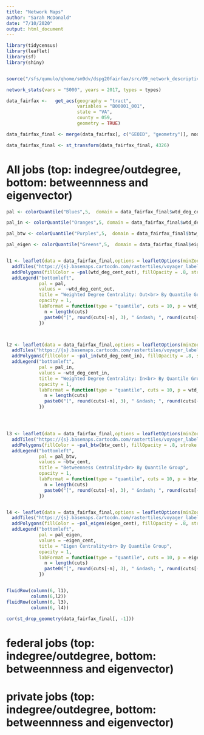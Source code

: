 ```yaml
---
title: "Network Maps"
author: "Sarah McDonald"
date: "7/10/2020"
output: html_document
---
```

```r
library(tidycensus)
library(leaflet)
library(sf)
library(shiny)


source("/sfs/qumulo/qhome/sm9dv/dspg20fairfax/src/09_network_descriptives/network_functions.R")

network_stats(vars = "S000", years = 2017, types = types)

data_fairfax <-   get_acs(geography = "tract",
                          variables = "B00001_001",
                          state = "VA",
                          county = 059, 
                          geometry = TRUE)

data_fairfax_final <- merge(data_fairfax[, c("GEOID", "geometry")], nodelist_2017_S000_all[, c("tract", "wtd_deg_cent_out", "wtd_deg_cent_in", "btw_cent", "eigen_cent")], by.x= "GEOID", by.y = "tract", all = TRUE)

data_fairfax_final <- st_transform(data_fairfax_final, 4326)

```

# All jobs (top: indegree/outdegree, bottom: betweennness and eigenvector)

```r


pal <- colorQuantile("Blues",5,  domain = data_fairfax_final$wtd_deg_cent_out)

pal_in <- colorQuantile("Oranges",5, domain = data_fairfax_final$wtd_deg_cent_in)

pal_btw <- colorQuantile("Purples",5,  domain = data_fairfax_final$btw_cent)

pal_eigen <- colorQuantile("Greens",5,  domain = data_fairfax_final$eigen_cent)


l1 <- leaflet(data = data_fairfax_final,options = leafletOptions(minZoom = 10))%>%
  addTiles("https://{s}.basemaps.cartocdn.com/rastertiles/voyager_labels_under/{z}/{x}/{y}.png") %>%
  addPolygons(fillColor = ~pal(wtd_deg_cent_out), fillOpacity = .8, stroke = FALSE) %>%
  addLegend("bottomleft", 
            pal = pal, 
            values =  ~wtd_deg_cent_out,
            title = "Weighted Degree Centrality: Out<br> By Quantile Group", 
            opacity = 1, 
            labFormat = function(type = "quantile", cuts = 10, p = wtd_deg_cent_out) {
              n = length(cuts)
              paste0("[", round(cuts[-n], 3), " &ndash; ", round(cuts[-1], 3), ")")
            })



l2 <- leaflet(data = data_fairfax_final,options = leafletOptions(minZoom = 10))%>%
  addTiles("https://{s}.basemaps.cartocdn.com/rastertiles/voyager_labels_under/{z}/{x}/{y}.png") %>%
  addPolygons(fillColor = ~pal_in(wtd_deg_cent_in), fillOpacity = .8, stroke = FALSE) %>%
  addLegend("bottomleft", 
            pal = pal_in, 
            values = ~wtd_deg_cent_in,
            title = "Weighted Degree Centrality: In<br> By Quantile Group", 
            opacity = 1,
            labFormat = function(type = "quantile", cuts = 10, p = wtd_deg_cent_in) {
              n = length(cuts)
              paste0("[", round(cuts[-n], 3), " &ndash; ", round(cuts[-1], 3), ")")
            })




l3 <- leaflet(data = data_fairfax_final,options = leafletOptions(minZoom = 10))%>%
  addTiles("https://{s}.basemaps.cartocdn.com/rastertiles/voyager_labels_under/{z}/{x}/{y}.png") %>%
  addPolygons(fillColor = ~pal_btw(btw_cent), fillOpacity = .8, stroke = FALSE) %>%
  addLegend("bottomleft", 
            pal = pal_btw, 
            values = ~btw_cent,
            title = "Betweenness Centrality<br> By Quantile Group", 
            opacity = 1, 
            labFormat = function(type = "quantile", cuts = 10, p = btw_cent) {
              n = length(cuts)
              paste0("[", round(cuts[-n], 3), " &ndash; ", round(cuts[-1], 3), ")")
            })


l4 <- leaflet(data = data_fairfax_final,options = leafletOptions(minZoom = 10))%>%
  addTiles("https://{s}.basemaps.cartocdn.com/rastertiles/voyager_labels_under/{z}/{x}/{y}.png") %>%
  addPolygons(fillColor = ~pal_eigen(eigen_cent), fillOpacity = .8, stroke = FALSE) %>%
  addLegend("bottomleft", 
            pal = pal_eigen, 
            values = ~eigen_cent,
            title = "Eigen Centrality<br> By Quantile Group", 
            opacity = 1, 
            labFormat = function(type = "quantile", cuts = 10, p = eigen_cent) {
              n = length(cuts)
              paste0("[", round(cuts[-n], 3), " &ndash; ", round(cuts[-1], 3), ")")
            })


fluidRow(column(6, l1), 
         column(6,l2))
fluidRow(column(6, l3), 
         column(6, l4))

cor(st_drop_geometry(data_fairfax_final[, -1]))

```





# federal jobs (top: indegree/outdegree, bottom: betweennness and eigenvector)

# private jobs (top: indegree/outdegree, bottom: betweennness and eigenvector)



